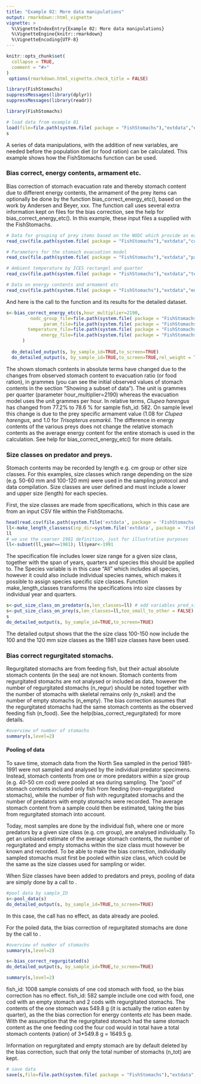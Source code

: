 ```yaml
---
title: "Example 02: More data manipulations"
output: rmarkdown::html_vignette
vignette: >
  %\VignetteIndexEntry{Example 02: More data manipulations}
  %\VignetteEngine{knitr::rmarkdown}
  %\VignetteEncoding{UTF-8}
---
```


```r
knitr::opts_chunk$set(
  collapse = TRUE,
  comment = "#>"
)
 options(rmarkdown.html_vignette.check_title = FALSE)
```

```r
library(FishStomachs)
suppressMessages(library(dplyr))
suppressMessages(library(readr))
```

```r

library(FishStomachs)

# load data from example 01
load(file=file.path(system.file( package = "FishStomachs"),"extdata","ex01.Rdata"))
s
```

A series of data manipulations, with the addition of new variables, are needed before the population diet (or food ration) can be calculated. This example shows how the FishStomachs function can be used.

### Bias correct, energy contents, armament etc.

Bias correction of stomach evacuation rate and thereby stomach content due to different energy contents, the armament of the prey items can optionally be done by the function bias_correct_energy_etc(), based on the work by Andersen and Beyer, xxx. The function call uses several extra information kept on files for the bias correction, see the help for bias_correct_energy_etc(). In this example, these input files a supplied with the FishStomachs.

```r
# Data for grouping of prey items based on the NODC which provide an easy grouping.  
read_csv(file.path(system.file( package = "FishStomachs"),"extdata","consum_nodc.csv"))

# Parameters for the stomach evacuation model
read_csv(file.path(system.file( package = "FishStomachs"),"extdata","parameters.csv"))

# Ambient temperature by ICES rectangel and quarter
read_csv(file.path(system.file( package = "FishStomachs"),"extdata","temperature.csv"))

# Data on energy contents and armament etc
read_csv(file.path(system.file( package = "FishStomachs"),"extdata","energy_density_and_armament.csv"))

```

And here is the call to the function and its results for the detailed dataset.

```r
s<-bias_correct_energy_etc(s,hour_multiplier=2190,
         nodc_group_file=file.path(system.file( package = "FishStomachs"),"extdata","consum_nodc.csv"),
              param_file=file.path(system.file( package = "FishStomachs"),"extdata","parameters.csv"),
        temperature_file=file.path(system.file( package = "FishStomachs"),"extdata","temperature.csv"),
             energy_file=file.path(system.file( package = "FishStomachs"),"extdata","energy_density_and_armament.csv")
      )
      
  do_detailed_output(s, by_sample_id=TRUE,to_screen=TRUE)
  do_detailed_output(s, by_sample_id=TRUE,to_screen=TRUE,rel_weight = TRUE)

```

The shown stomach contents in absolute terms have changed due to the changes from observed stomach content to evacuation ratio (or food ration), in grammes (you can see the initial observed values of stomach contents in the section "Showing a subset of data"). The unit is grammes per quarter (parameter hour_multiplier=2190) whereas the evacuation model uses the unit grammes per hour. In relative terms, *Clupea harengus* has changed from 77.2% to 78.6 % for sample fish_id: 582. On sample level this change is due to the prey specific armament value (1.08 for *Clupea harengus*, and 1.0 for *Trisopterus esmarkii*. The difference in energy contents of the various preys does not change the relative stomach contents as the average energy content for the entire stomach is used in the calculation. See help for bias_correct_energy_etc() for more details.

### Size classes on predator and preys.

Stomach contents may be recorded by length e.g. cm group or other size classes. For this examples, size classes which range depending on the size (e.g. 50-60 mm and 100-120 mm) were used in the sampling protocol and data compilation. Size classes are user defined and must include a lower and upper size (length) for each species.

First, the size classes are made from specifications, which in this case are from an input CSV file within the FishStomachs.

```r
head(read.csv(file.path(system.file('extdata', package = 'FishStomachs'),'length_classes_config.csv')))
ll<-make_length_classess(inp_dir=system.file('extdata', package = 'FishStomachs'),inp_file='length_classes_config.csv')
ll
# we use the coarser 1981 definition, just for illustrative purposes
ll<-subset(ll,year==1981); ll$year<-1991 
```

The specification file includes lower size range for a given size class, together with the span of years, quarters and species this should be applied to. The Species variable is in this case "All" which includes all species, however it could also include individual species names, which makes it possible to assign species specific size classes. Function make_length_classes transforms the specifications into size classes by individual year and quarters.

```r
s<-put_size_class_on_predator(s,len_classes=ll) # add variables pred_size_class and pred_size.
s<-put_size_class_on_prey(s,len_classes=ll,too_small_to_other = FALSE)     # add variables prey_size_class and prey_size.
s
do_detailed_output(s, by_sample_id=TRUE,to_screen=TRUE)

```

The detailed output shows that the the size class 100-150 now include the 100 and the 120 mm size classes as the 1981 size classes have been used.

### Bias correct regurgitated stomachs.

Regurgitated stomachs are from feeding fish, but their actual absolute stomach contents (in the sea) are not known. Stomach contents from regurgitated stomachs are not analysed or included as data, however the number of regurgitated stomachs (n_regur) should be noted together with the number of stomachs with skeletal remains only (n_nskel) and the number of empty stomachs (n_empty). The bias correction assumes that the regurgitated stomachs had the same stomach contents as the observed feeding fish (n_food). See the help(bias_correct_regurgitated) for more details.

```r
#overview of number of stomachs
summary(s,level=2)
```

#### Pooling of data

To save time, stomach data from the North Sea sampled in the period 1981-1991 were not sampled and analysed by the individual predator specimens. Instead, stomach contents from one or more predators within a size group (e.g. 40-50 cm cod) were pooled at sea during sampling. The "pool" of stomach contents included only fish from feeding (non-regurgitated stomachs), while the number of fish with regurgitated stomachs and the number of predators with empty stomachs were recorded. The average stomach content from a sample could then be estimated, taking the bias from regurgitated stomach into account.

Today, most samples are done by the individual fish, where one or more predators by a given size class (e.g. cm group), are analysed individually. To get an unbiased estimate of the average stomach contents, the number of regurgitated and empty stomachs within the size class must however be known and recorded. To be able to make the bias correction, individually sampled stomachs must first be pooled within size class, which could be the same as the size classes used for sampling or wider.

When Size classes have been added to predators and preys, pooling of data are simply done by a call to \code{pool_data}.

```r
#pool data by sample_ID
s<-pool_data(s)
do_detailed_output(s, by_sample_id=TRUE,to_screen=TRUE)
```

In this case, the call has no effect, as data already are pooled.

For the poled data, the bias correction of regurgitated stomachs are done by the call to \code{bias_correct_regurgitated}.

```r
#overview of number of stomachs
summary(s,level=2)

s<-bias_correct_regurgitated(s)
do_detailed_output(s, by_sample_id=TRUE,to_screen=TRUE)

summary(s,level=2)
```

fish_id: 1008 sample consists of one cod stomach with food, so the bias correction has no effect. fish_id: 582 sample include one cod with food, one cod with an empty stomach and 2 cods with regurgitated stomachs. The contents of the one stomach was 549.8 g (it is actually the ration eaten by quarter), as the the bias correction for energy contents *etc* has been made. With the assumption that the regurgitated stomach had the same stomach content as the one feeding cod the four cod would in total have a total stomach contents (ration) of 3\*549.8 g = 1649.5 g.

Information on regurgitated and empty stomach are by default deleted by the bias correction, such that only the total number of stomachs (n_tot) are kept.

```r
# save data
save(s,file=file.path(system.file( package = "FishStomachs"),"extdata","ex02.Rdata"))
```

